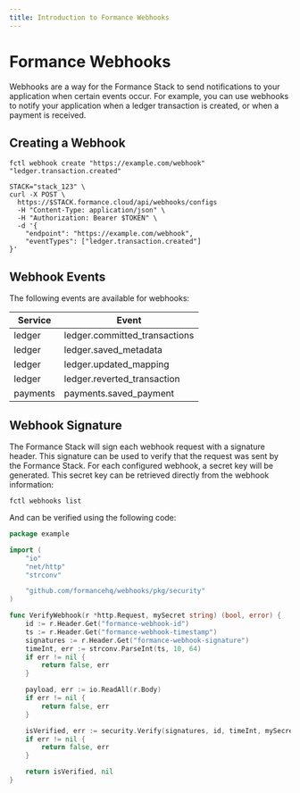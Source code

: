 ```yaml
---
title: Introduction to Formance Webhooks
---
```


# Formance Webhooks

Webhooks are a way for the Formance Stack to send notifications to your application when certain events occur. For example, you can use webhooks to notify your application when a ledger transaction is created, or when a payment is received.

## Creating a Webhook

<StackCmd>

```shell
fctl webhook create "https://example.com/webhook" "ledger.transaction.created"
```

```shell
STACK="stack_123" \
curl -X POST \
  https://$STACK.formance.cloud/api/webhooks/configs
  -H "Content-Type: application/json" \
  -H "Authorization: Bearer $TOKEN" \
  -d '{
    "endpoint": "https://example.com/webhook",
    "eventTypes": ["ledger.transaction.created"]
}'
```

</StackCmd>

## Webhook Events

The following events are available for webhooks:

| Service   | Event                                 |
|-----------|----------------------------------------|
| ledger    | ledger.committed_transactions          |
| ledger    | ledger.saved_metadata                 |
| ledger    | ledger.updated_mapping                |
| ledger    | ledger.reverted_transaction           |
| payments  | payments.saved_payment                |

## Webhook Signature

The Formance Stack will sign each webhook request with a signature header. This signature can be used to verify that the request was sent by the Formance Stack. For each configured webhook, a secret key will be generated. This secret key can be retrieved directly from the webhook information:

```shell
fctl webhooks list
```

And can be verified using the following code:

<Tabs>

<TabItem value="go" label="Go">

```go
package example

import (
	"io"
	"net/http"
	"strconv"

	"github.com/formancehq/webhooks/pkg/security"
)

func VerifyWebhook(r *http.Request, mySecret string) (bool, error) {
	id := r.Header.Get("formance-webhook-id")
	ts := r.Header.Get("formance-webhook-timestamp")
	signatures := r.Header.Get("formance-webhook-signature")
	timeInt, err := strconv.ParseInt(ts, 10, 64)
	if err != nil {
		return false, err
	}

	payload, err := io.ReadAll(r.Body)
	if err != nil {
		return false, err
	}

	isVerified, err := security.Verify(signatures, id, timeInt, mySecret, payload)
	if err != nil {
		return false, err
	}

	return isVerified, nil
}

```

</TabItem>

</Tabs>